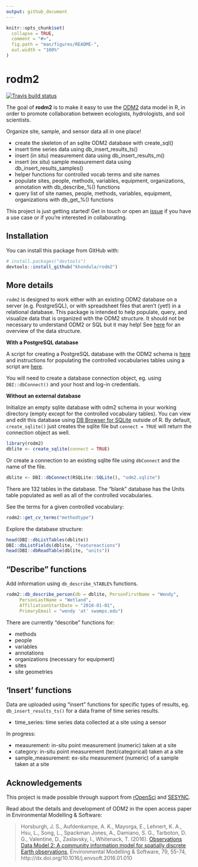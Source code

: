 ```yaml
---
output: github_document
---
```


<!-- README.md is generated from README.Rmd. Please edit that file -->

```r
knitr::opts_chunk$set(
  collapse = TRUE,
  comment = "#>",
  fig.path = "man/figures/README-",
  out.width = "100%"
)
```
# rodm2

  <!-- badges: start -->
  [![Travis build status](https://travis-ci.org/khondula/rodm2.svg?branch=master)](https://travis-ci.org/khondula/rodm2)
  <!-- badges: end -->
  
The goal of **rodm2** is to make it easy to use the [ODM2](https://github.com/ODM2/ODM2) data model in R, in order to promote collaboration between ecologists, hydrologists, and soil scientists. 

Organize site, sample, and sensor data all in one place!

* create the skeleton of an sqlite ODM2 database with create_sql()
* insert time series data using db_insert_results_ts()
* insert (in situ) measurement data using db_insert_results_m()
* insert (ex situ) sample measurement data using db_insert_results_samples()
* helper functions for controlled vocab terms and site names
* populate sites, people, methods, variables, equipment, organizations, annotation with db_describe_%() functions
* query list of site names, people, methods, variables, equipment, organizations with db_get_%() functions

This project is just getting started! Get in touch or open an [issue](https://github.com/khondula/rodm2/issues) if you have a use case or if you're interested in collaborating. 

## Installation

You can install this package from GitHub with:

```r
# install.packages("devtools")
devtools::install_github("khondula/rodm2")
```

## More details 

`rodm2` is designed to work either with an existing ODM2 database on a server (e.g. PostgreSQL), or with spreadsheet files that aren't (yet!) in a relational database. This package is intended to help populate, query, and visualize data that is organized with the ODM2 structure. It should not be necessary to understand ODM2 or SQL but it may help! See [here](http://odm2.github.io/ODM2/schemas/ODM2_Current/diagrams/ODM2OverviewSimplified.html) for an overview of the data structure. 

**With a PostgreSQL database**

A script for creating a PostgreSQL database with the ODM2 schema is [here](https://github.com/ODM2/ODM2/blob/master/src/blank_schema_scripts/postgresql/ODM2_for_PostgreSQL.sql) and instructions for populating the controlled vocabularies tables using a script are [here](https://github.com/ODM2/ODM2/tree/master/src/load_cvs).

You will need to create a database connection object, eg. using `DBI::dbConnect()` and your host and log-in credentials. 

**Without an external database**

Initialize an empty sqlite database with odm2 schema in your working directory (empty except for the controlled vocabulary tables). You can view and edit this database using [DB Browser for SQLite](https://sqlitebrowser.org/) outside of R. By default, `create_sqlite()` just creates the sqlite file but `connect = TRUE` will return the connection object as well. 

```r
library(rodm2)
dblite <- create_sqlite(connect = TRUE)
```

Or create a connection to an existing sqlite file using `dbConnect` and the name of the file. 

```r
dblite <- DBI::dbConnect(RSQLite::SQLite(), "odm2.sqlite")
```

There are 132 tables in the database. The "blank" database has the Units table populated as well as all of the controlled vocabularies.

See the terms for a given controlled vocabulary:

```r
rodm2::get_cv_terms("methodtype")
```

Explore the database structure: 

```r
head(DBI::dbListTables(dblite))
DBI::dbListFields(dblite, "featureactions")
head(DBI::dbReadTable(dblite, "units"))
```

## "Describe" functions

Add information using `db_describe_%TABLE%` functions. 

```r
rodm2::db_describe_person(db = dblite, PersonFirstName = "Wendy",
     PersonLastName = "Wetland",
     AffiliationStartDate = "2018-01-01",
     PrimaryEmail = "wendy 'at' swamps.edu")
```

There are currently "describe" functions for:

* methods
* people
* variables
* annotations
* organizations (necessary for equipment)
* sites
* site geometries

## 'Insert' functions

Data are uploaded using "insert" functions for specific types of results, eg. `db_insert_results_ts()` for a data frame of time series results. 

* time_series: time series data collected at a site using a sensor

In progress:

* measurement: in-situ point measurement (numeric) taken at a site
* category: in-situ point measurement (text/categorical) taken at a site
* sample_measurement: ex-situ measurement (numeric) of a sample taken at a site

## Acknowledgements

This project is made possible through support from [rOpenSci](https://ropensci.org/) and [SESYNC](https://www.sesync.org/). 

Read about the details and development of ODM2 in the open access paper in Environmental Modelling & Software: 

> Horsburgh, J. S., Aufdenkampe, A. K., Mayorga, E., Lehnert, K. A., Hsu, L., Song, L., Spackman Jones, A., Damiano, S. G., Tarboton, D. G., Valentine, D., Zaslavsky, I., Whitenack, T. (2016). [Observations Data Model 2: A community information model for spatially discrete Earth observations](http://dx.doi.org/10.1016/j.envsoft.2016.01.010), Environmental Modelling & Software, 79, 55-74, http://dx.doi.org/10.1016/j.envsoft.2016.01.010

